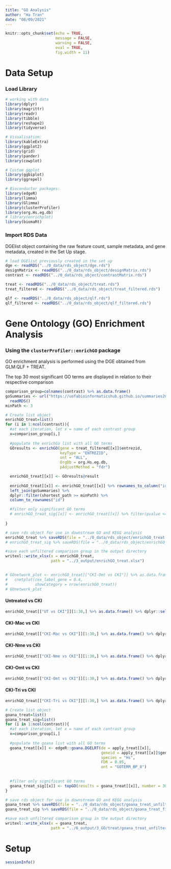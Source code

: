 ---
title: "GO Analysis"
author: "Ha Tran"
date: "08/09/2021"
---

```{r setup, include=FALSE}
knitr::opts_chunk$set(echo = TRUE,
                      message = FALSE,
                      warning = FALSE,
                      eval = TRUE,
                      fig.width = 11)
```

# Data Setup

### Load Library
```{r load libraries}
# working with data
library(dplyr)
library(magrittr)
library(readr)
library(tibble)
library(reshape2)
library(tidyverse)

# Visualisation:
library(kableExtra)
library(ggplot2)
library(grid)
library(pander)
library(cowplot)

# Custom ggplot 
library(ggbiplot)
library(ggrepel)

# Bioconductor packages:
library(edgeR)
library(limma)
library(Glimma)
library(clusterProfiler)
library(org.Hs.eg.db)
# library(enrichplot)
library(biomaRt)

```


### Import RDS Data

DGElist object containing the raw feature count, sample metadata, and gene metadata, created in the Set Up stage. 

```{r importData}
# load DGElist previously created in the set up
dge <- readRDS("../0_data/rds_object/dge.rds")
designMatrix <- readRDS("../0_data/rds_object/designMatrix.rds")
contrast <- readRDS("../0_data/rds_object/contrastMatrix.rds")

treat <- readRDS("../0_data/rds_object/treat.rds")
treat_filtered <- readRDS("../0_data/rds_object/treat_filtered.rds")

qlf <- readRDS("../0_data/rds_object/qlf.rds")
qlf_filtered <- readRDS("../0_data/rds_object/qlf_filtered.rds")
```

# Gene Ontology (GO) Enrichment Analysis

### Using the `clusterProfiler::enrichGO` package {.tabset}

GO enrichment analysis is performed using the DGE obtained from GLM:QLF + TREAT.

The top 30 most significant GO terms are displayed in relation to their respective comparison

```{r treat_enrichGO}
comparison_group=colnames(contrast) %>% as.data.frame()
goSummaries <- url("https://uofabioinformaticshub.github.io/summaries2GO/data/goSummaries.RDS") %>%
  readRDS() 
minPath <- 3

# Create list object
enrichGO_treat=list()
for (i in 1:ncol(contrast)){
  #at each iteration, let x = name of each contrast group
  x=comparison_group[i,]
  
  #populate the enrichGo list with all GO terms
  GOresults <- enrichGO(gene = treat_filtered[[x]]$entrezid,
                        keyType = "ENTREZID",
                        ont = "ALL",
                        OrgDb = org.Hs.eg.db,
                        pAdjustMethod = "fdr")

  enrichGO_treat[[x]] <- GOresults@result
  
  enrichGO_treat[[x]] <- enrichGO_treat[[x]] %>% rownames_to_column("id") %>%
  left_join(goSummaries) %>%
  dplyr::filter(shortest_path >= minPath) %>%
  column_to_rownames("id")

  #filter only significant GO terms
  # enrichGO_treat_sig[[x]] <- enrichGO_treat[[x]] %>% filter(pvalue <= 0.05)
  
}

# save rds object for use in downstream GO and KEGG analysis
enrichGO_treat %>% saveRDS(file = "../0_data/rds_object/enrichGO_treat.rds")
# enrichGO_treat_sig %>% saveRDS(file = "../0_data/rds_object/enrichGO_treat_filtered.rds")

#save each unfiltered comparison group in the output directory
writexl::write_xlsx(x = enrichGO_treat,
                    path = "../3_output/enrichGO_treat.xlsx")
  

# GOnetwork_plot <- enrichGO_treat[["CKI-Omt vs CKI"]] %>% as.data.frame() %>%
#   cnetplot(cex_label_gene = 0.4,
#            showCategory = nrow(enrichGO_treat))
# GOnetwork_plot

```

#### Untreated vs CKI

```{r}
enrichGO_treat[["UT vs CKI"]][1:30,] %>% as.data.frame() %>% dplyr::select(-c("ID", "shortest_path", "longest_path", "terminal_node", "ontology")) %>% kable() %>% kable_styling(bootstrap_options = c("striped", "hover")) %>% scroll_box(height="600px")
```

#### CKI-Mac vs CKI

```{r}
enrichGO_treat[["CKI-Mac vs CKI"]][1:30,] %>% as.data.frame() %>% dplyr::select(-c("ID", "shortest_path", "longest_path", "terminal_node", "ontology")) %>% kable() %>% kable_styling(bootstrap_options = c("striped", "hover")) %>% scroll_box(height="600px")
```

#### CKI-Nme vs CKI

```{r}
enrichGO_treat[["CKI-Nme vs CKI"]][1:30,] %>% as.data.frame() %>% dplyr::select(-c("ID", "shortest_path", "longest_path", "terminal_node", "ontology")) %>% kable() %>% kable_styling(bootstrap_options = c("striped", "hover")) %>% scroll_box(height="600px")
```

#### CKI-Omt vs CKI

```{r}
enrichGO_treat[["CKI-Omt vs CKI"]][1:30,] %>% as.data.frame() %>% dplyr::select(-c("ID", "shortest_path", "longest_path", "terminal_node", "ontology")) %>% kable() %>% kable_styling(bootstrap_options = c("striped", "hover")) %>% scroll_box(height="600px")
```

#### CKI-Tri vs CKI

```{r}
enrichGO_treat[["CKI-Tri vs CKI"]][1:30,] %>% as.data.frame() %>% dplyr::select(-c("ID", "shortest_path", "longest_path", "terminal_node", "ontology")) %>% kable() %>% kable_styling(bootstrap_options = c("striped", "hover")) %>% scroll_box(height="600px")
```



<!-- ### Using the `edgeR::goanaLRT` package -->

<!-- #### TREAT -->

```{r treatGOana, eval=FALSE}
# Create list object
goana_treat=list()
goana_treat_sig=list()
for (i in 1:ncol(contrast)){
  #at each iteration, let x = name of each contrast group
  x=comparison_group[i,]
  
  #populate the goana list with all GO terms
  goana_treat[[x]] <- edgeR::goana.DGELRT(de = apply_treat[[x]], 
                                          geneid = apply_treat[[x]]$genes$entrezid, 
                                          species = "Hs",
                                          FDR = 0.05, 
                                          ont = "GOTERM_BP_8")
  
  
  #filter only significant GO terms
  goana_treat_sig[[x]] <- topGO(results = goana_treat[[x]], number = 30)
} 

# save rds object for use in downstream GO and KEGG analysis
goana_treat %>% saveRDS(file = "../0_data/rds_object/goana_treat_unfiltered.rds")
goana_treat_sig %>% saveRDS(file = "../0_data/rds_object/goana_treat_filtered.rds")

#save each unfiltered comparison group in the output directory
writexl::write_xlsx(x = goana_treat,
                    path = "../6_output/3_GO/treat/goana_treat_unfiltered.xlsx")

```


# Setup
```{r sessionInfo}
sessionInfo()

```

